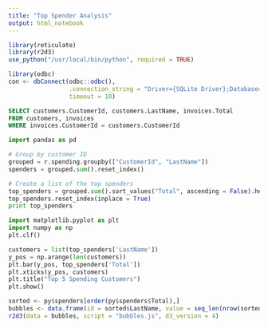 ```yaml
---
title: "Top Spender Analysis"
output: html_notebook
---
```


```r
library(reticulate)
library(r2d3)
use_python("/usr/local/bin/python", required = TRUE)

library(odbc)
con <- dbConnect(odbc::odbc(), 
                 .connection_string = "Driver={SQLite Driver};Database=data/chinook.db", 
                 timeout = 10)

```

```sql
SELECT customers.CustomerId, customers.LastName, invoices.Total
FROM customers, invoices
WHERE invoices.CustomerId = customers.CustomerId
```

```python
import pandas as pd

# Group by customer ID
grouped = r.spending.groupby(["CustomerId", "LastName"])
spenders = grouped.sum().reset_index()

# Create a list of the top spenders
top_spenders = grouped.sum().sort_values("Total", ascending = False).head(5)
top_spenders.reset_index(inplace = True)
print top_spenders
```


```python
import matplotlib.pyplot as plt
import numpy as np
plt.clf()

customers = list(top_spenders['LastName'])
y_pos = np.arange(len(customers))
plt.bar(y_pos, top_spenders['Total'])
plt.xticks(y_pos, customers)
plt.title("Top 5 Spending Customers")
plt.show()
```


```r
sorted <- py$spenders[order(py$spenders$Total),]
bubbles <- data.frame(id = sorted$LastName, value = seq_len(nrow(sorted)))
r2d3(data = bubbles, script = "bubbles.js", d3_version = 4)
```

